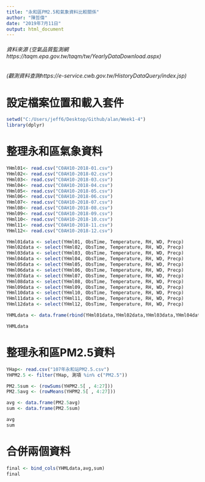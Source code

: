 ```yaml
---
title: "永和區PM2.5和氣象資料比較關係"
author: "陳哲偉"
date: "2019年7月11日"
output: html_document
---
```

###### 資料來源 (空氣品質監測網https://taqm.epa.gov.tw/taqm/tw/YearlyDataDownload.aspx)

###### (觀測資料查詢https://e-service.cwb.gov.tw/HistoryDataQuery/index.jsp)

# 設定檔案位置和載入套件
```r
setwd("C:/Users/jeff6/Desktop/Github/alan/Week1-4")
library(dplyr)
```

# 整理永和區氣象資料
```r
YHml01<- read.csv("C0AH10-2018-01.csv")
YHml02<- read.csv("C0AH10-2018-02.csv")
YHml03<- read.csv("C0AH10-2018-03.csv")
YHml04<- read.csv("C0AH10-2018-04.csv")
YHml05<- read.csv("C0AH10-2018-05.csv")
YHml06<- read.csv("C0AH10-2018-06.csv")
YHml07<- read.csv("C0AH10-2018-07.csv")
YHml08<- read.csv("C0AH10-2018-08.csv")
YHml09<- read.csv("C0AH10-2018-09.csv")
YHml10<- read.csv("C0AH10-2018-10.csv")
YHml11<- read.csv("C0AH10-2018-11.csv")
YHml12<- read.csv("C0AH10-2018-12.csv")

YHml01data <- select(YHml01, ObsTime, Temperature, RH, WD, Precp)
YHml02data <- select(YHml02, ObsTime, Temperature, RH, WD, Precp)
YHml03data <- select(YHml03, ObsTime, Temperature, RH, WD, Precp)
YHml04data <- select(YHml04, ObsTime, Temperature, RH, WD, Precp)
YHml05data <- select(YHml05, ObsTime, Temperature, RH, WD, Precp)
YHml06data <- select(YHml06, ObsTime, Temperature, RH, WD, Precp)
YHml07data <- select(YHml07, ObsTime, Temperature, RH, WD, Precp)
YHml08data <- select(YHml08, ObsTime, Temperature, RH, WD, Precp)
YHml09data <- select(YHml09, ObsTime, Temperature, RH, WD, Precp)
YHml10data <- select(YHml10, ObsTime, Temperature, RH, WD, Precp)
YHml11data <- select(YHml11, ObsTime, Temperature, RH, WD, Precp)
YHml12data <- select(YHml12, ObsTime, Temperature, RH, WD, Precp)

YHMLdata <- data.frame(rbind(YHml01data,YHml02data,YHml03data,YHml04data,YHml05data,YHml06data,YHml07data,YHml08data,YHml09data,YHml10data,YHml11data,YHml12data))

YHMLdata
```

# 整理永和區PM2.5資料
```r
YHap<- read.csv("107年永和站PM2.5.csv")
YHPM2.5 <- filter(YHap, 測項 %in% c("PM2.5"))

PM2.5sum <- (rowSums(YHPM2.5[ , 4:27]))
PM2.5avg <- (rowMeans(YHPM2.5[ , 4:27]))

avg <- data.frame(PM2.5avg)
sum <- data.frame(PM2.5sum)

avg
sum
```

# 合併兩個資料
```r
final <- bind_cols(YHMLdata,avg,sum) 
final
```


